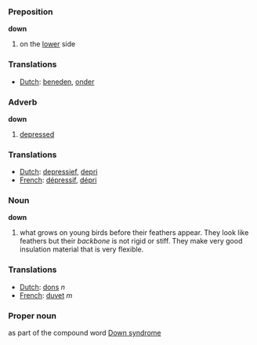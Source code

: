 ===Preposition===

'''down'''

#on the [[lower]] side

===Translations===
*[[Dutch]]: [[beneden]], [[onder]]

===Adverb===

'''down'''

#[[depressed]]

===Translations===
*[[Dutch]]: [[depressief]], [[depri]]
*[[French]]: [[dépressif]], [[dépri]]

===Noun===

'''down'''

#what grows on young birds before their feathers appear. They look like feathers but their ''backbone'' is not rigid or stiff. They make very good insulation material that is very flexible.

===Translations===
*[[Dutch]]: [[dons]] ''n''
*[[French]]: [[duvet]] ''m''

===Proper noun===

as part of the compound word [[Down syndrome]]